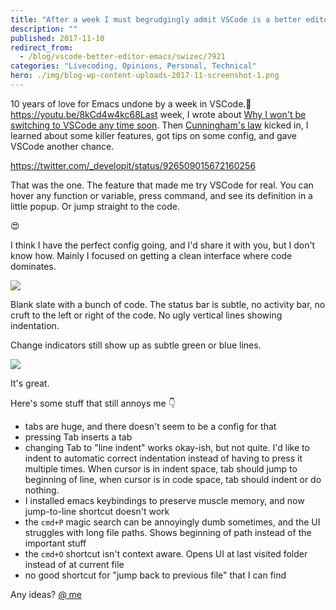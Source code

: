 ```yaml
---
title: "After a week I must begrudgingly admit VSCode is a better editor than Emacs"
description: ""
published: 2017-11-10
redirect_from:
  - /blog/vscode-better-editor-emacs/swizec/7921
categories: "Livecoding, Opinions, Personal, Technical"
hero: ./img/blog-wp-content-uploads-2017-11-screenshot-1.png
---
```


10 years of love for Emacs undone by a week in VSCode.🤔https://youtu.be/8kCd4w4kc68Last week, I wrote about [Why I won&#x27;t be switching to VSCode any time soon](https://swizec.com/blog/wont-be-switching-vscode/swizec/7898). Then [Cunningham&#x27;s law](https://meta.wikimedia.org/wiki/Cunningham's_Law) kicked in, I learned about some killer features, got tips on some config, and gave VSCode another chance.

https://twitter.com/_developit/status/926509015672160256

That was the one. The feature that made me try VSCode for real. You can hover any function or variable, press command, and see its definition in a little popup. Or jump straight to the code.

😍

I think I have the perfect config going, and I&#x27;d share it with you, but I don&#x27;t know how. Mainly I focused on getting a clean interface where code dominates.

![](./img/blog-wp-content-uploads-2017-11-screenshot-1.png)

Blank slate with a bunch of code. The status bar is subtle, no activity bar, no cruft to the left or right of the code. No ugly vertical lines showing indentation.

Change indicators still show up as subtle green or blue lines.

![](./img/blog-wp-content-uploads-2017-11-screenshot-2.png)

It&#x27;s great.

Here&#x27;s some stuff that still annoys me 👇

- tabs are huge, and there doesn&#x27;t seem to be a config for that
- pressing Tab inserts a tab
- changing Tab to &quot;line indent&quot; works okay-ish, but not quite. I&#x27;d like to indent to automatic correct indentation instead of having to press it multiple times. When cursor is in indent space, tab should jump to beginning of line, when cursor is in code space, tab should indent or do nothing.
- I installed emacs keybindings to preserve muscle memory, and now jump-to-line shortcut doesn&#x27;t work
- the `cmd+P` magic search can be annoyingly dumb sometimes, and the UI struggles with long file paths. Shows beginning of path instead of the important stuff
- the `cmd+O` shortcut isn&#x27;t context aware. Opens UI at last visited folder instead of at current file
- no good shortcut for &quot;jump back to previous file&quot; that I can find

Any ideas? [@ me](http://twitter.com/home?status=.@swizec%20you%20should%20try%20this%20for%20@code%20%F0%9F%91%89)
